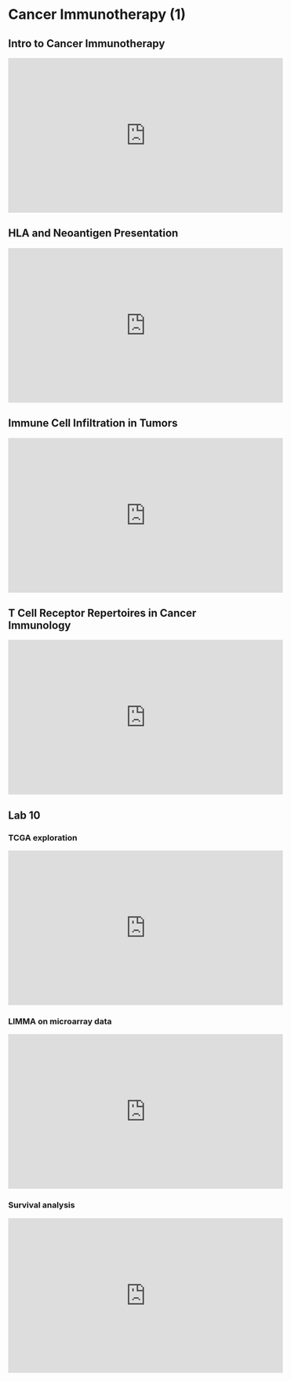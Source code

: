 # Cancer Immunotherapy (1) {#cancerimmuno1}

## Intro to Cancer Immunotherapy

<iframe width="560" height="315" src="https://www.youtube.com/embed/tCfk8YKsJT0" title="YouTube video player" frameborder="0" allow="accelerometer; autoplay; clipboard-write; encrypted-media; gyroscope; picture-in-picture" allowfullscreen></iframe>

## HLA and Neoantigen Presentation

<iframe width="560" height="315" src="https://www.youtube.com/embed/pFITM6pc9Yo" title="YouTube video player" frameborder="0" allow="accelerometer; autoplay; clipboard-write; encrypted-media; gyroscope; picture-in-picture" allowfullscreen></iframe>

## Immune Cell Infiltration in Tumors

<iframe width="560" height="315" src="https://www.youtube.com/embed/P8pJTGbaTjw" title="YouTube video player" frameborder="0" allow="accelerometer; autoplay; clipboard-write; encrypted-media; gyroscope; picture-in-picture" allowfullscreen></iframe>

## T Cell Receptor Repertoires in Cancer Immunology

<iframe width="560" height="315" src="https://www.youtube.com/embed/wUGtYEVtFwY" title="YouTube video player" frameborder="0" allow="accelerometer; autoplay; clipboard-write; encrypted-media; gyroscope; picture-in-picture" allowfullscreen></iframe>

## Lab 10

### TCGA exploration

<iframe width="560" height="315" src="https://www.youtube.com/embed/OzJ8pHqw53k" title="YouTube video player" frameborder="0" allow="accelerometer; autoplay; clipboard-write; encrypted-media; gyroscope; picture-in-picture" allowfullscreen></iframe>

### LIMMA on microarray data

<iframe width="560" height="315" src="https://www.youtube.com/embed/4E0p2cujcHg" title="YouTube video player" frameborder="0" allow="accelerometer; autoplay; clipboard-write; encrypted-media; gyroscope; picture-in-picture" allowfullscreen></iframe>

### Survival analysis

<iframe width="560" height="315" src="https://www.youtube.com/embed/pkt8VG1B0CY" title="YouTube video player" frameborder="0" allow="accelerometer; autoplay; clipboard-write; encrypted-media; gyroscope; picture-in-picture" allowfullscreen></iframe>